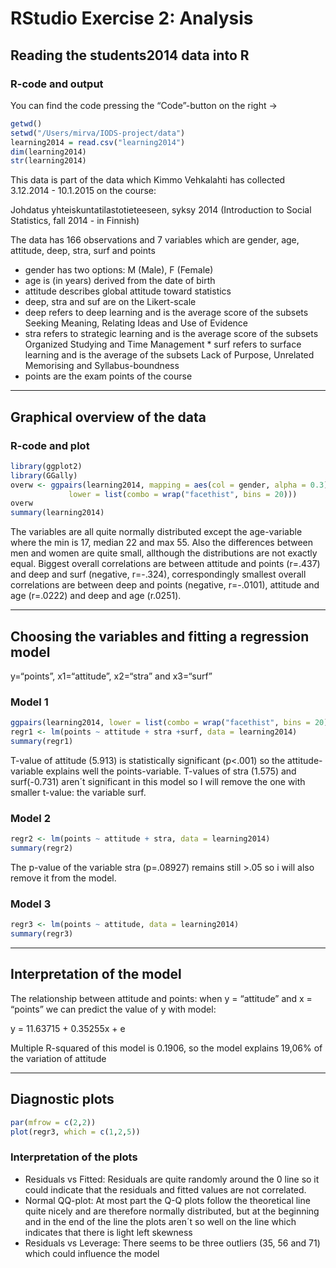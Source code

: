 # RStudio Exercise 2: Analysis

## Reading the students2014 data into R    
### R-code and output   
    
You can find the code pressing the "Code"-button on the right ->
```r
getwd()
setwd("/Users/mirva/IODS-project/data")
learning2014 = read.csv("learning2014")
dim(learning2014)
str(learning2014)
```
    
This data is part of the data which Kimmo Vehkalahti has collected 3.12.2014 - 10.1.2015 on the course:
    
Johdatus yhteiskuntatilastotieteeseen, syksy 2014 (Introduction to Social Statistics, fall 2014 - in Finnish)     
     
The data has 166 observations and 7 variables which are gender, age, attitude, deep, stra, surf and points    

* gender has two options: M (Male), F (Female)    
* age is (in years) derived from the date of birth    
* attitude describes global attitude toward statistics    
* deep, stra and suf are on the Likert-scale    
* deep refers to deep learning and is the average score of the subsets Seeking Meaning, Relating Ideas and Use of Evidence     
* stra refers to strategic learning and is the average score of the subsets Organized Studying and Time Management  * surf refers to surface learning and is the average of the subsets Lack of Purpose, Unrelated Memorising and Syllabus-boundness     
* points are the exam points of the course    
    
    
***
    
    
## Graphical overview of the data
### R-code and plot
    
```r
library(ggplot2)
library(GGally)
overw <- ggpairs(learning2014, mapping = aes(col = gender, alpha = 0.3), 
             lower = list(combo = wrap("facethist", bins = 20)))
overw
summary(learning2014)
```

    
The variables are all quite normally distributed except the age-variable where the min is 17, median 22 and max 55. Also the differences between men and women are quite small, allthough the distributions are not exactly equal. Biggest overall correlations are between attitude and points (r=.437) and deep and surf (negative, r=-.324), correspondingly smallest overall correlations are between deep and points (negative, r=-.0101), attitude and age (r=.0222) and deep and age (r.0251). 
    
    
***
    
    
## Choosing the variables and fitting a regression model    
    
y="points", x1="attitude", x2="stra" and x3="surf"    
    
    
### Model 1    

```r
ggpairs(learning2014, lower = list(combo = wrap("facethist", bins = 20)))
regr1 <- lm(points ~ attitude + stra +surf, data = learning2014)
summary(regr1)
```
    
T-value of attitude (5.913) is statistically significant (p<.001) so the attitude-variable explains well the points-variable. T-values of stra (1.575) and surf(-0.731) aren´t significant in this model so I will remove the one with smaller t-value: the variable surf.
    
    
### Model 2    

```r
regr2 <- lm(points ~ attitude + stra, data = learning2014)
summary(regr2)
```
    
The p-value of the variable stra (p=.08927) remains still >.05 so i will also remove it from the model.
    
    
### Model 3 
    
```r
regr3 <- lm(points ~ attitude, data = learning2014)
summary(regr3)
```
    
    
***
    
    
## Interpretation of the model 
    
The relationship between attitude and points: when y = "attitude" and x = "points" we can predict the value of y with model: 
    
y = 11.63715 + 0.35255x + e    
    
Multiple R-squared of this model is 0.1906, so the model explains 19,06% of the variation of attitude
    
    
***
    
    
## Diagnostic plots
    
```r
par(mfrow = c(2,2))
plot(regr3, which = c(1,2,5))
```
   
    
### Interpretation of the plots
* Residuals vs Fitted: Residuals are quite randomly around the 0 line so it could indicate that the residuals and fitted values are not correlated.
* Normal QQ-plot: At most part the Q-Q plots follow the theoretical line quite nicely and are therefore normally distributed, but at the beginning and in the end of the line the plots aren´t so well on the line which indicates that there is light left skewness
* Residuals vs Leverage: There seems to be three outliers (35, 56 and 71) which could influence the model    
    
    
    
    